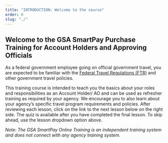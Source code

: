 ```yaml
---
title: "INTRODUCTION: Welcome to the course"
order: 0
slug: "./"
---
```


## Welcome to the GSA SmartPay Purchase Training for Account Holders and Approving Officials

As a federal government employee going on official government travel, you are expected to be familiar with the [Federal Travel Regulations (FTR)](http://www.gsa.gov/ftr) and other government travel policies.

This training course is intended to teach you the basics about your roles and responsibilities as an Account Holder/ AO and can be used as refresher training as required by your agency. We encourage you to also learn about your agency’s specific travel program requirements and policies.  After reviewing each lesson, click on the link to the next lesson below on the right side.  The quiz is available after you have completed the final lesson.  To skip ahead, use the lesson dropdown option above.

*Note:  The GSA SmartPay Online Training is an independent training system and does not connect with any agency training system.*

